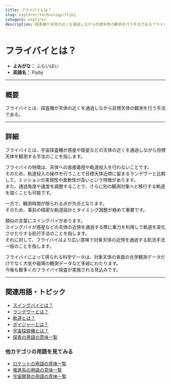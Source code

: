 ```yaml
---
title: フライバイとは？
slug: explorer/technology/flyby
category: explorer
description: 探査機が天体の近くを通過しながら目標天体の観測を行う手法であるフライバイの意味・定義・内容について解説します。  
---
```



<Head>
  <script type="application/ld+json">
    {`{
      "@context": "https://schema.org",
      "@type": "DefinedTerm",
      "name": "フライバイ",
      "inDefinedTermSet": "https://www.space-portal.org",
      "termCode": "explorer/technology/flyby",
      "description": "探査機が天体の近くを通過しながら目標天体の観測を行う手法であるフライバイの意味・定義・内容について解説します。  ",
      "url": "https://www.space-portal.org/docs/explorer/technology/flyby"
    }`}
  </script>
</Head>

# フライバイとは？

- **よみがな：** ふらいばい  
- **英語名：** Flyby  

---

## 概要

フライバイとは、探査機が天体の近くを通過しながら目標天体の観測を行う手法である。  

---

## 詳細

フライバイとは、宇宙探査機が惑星や衛星などの天体の近くを通過しながら目標天体を観測する手法のことを指します。  

フライバイの特徴は、天体への直接着陸や軌道投入を行わないことです。  
そのため、軌道投入の操作を行うことで目標天体近傍に留まるランデヴーと比較して、ミッションの実現性や柔軟性が高いという特徴があります。  
また、通過角度や速度を調整することで、さらに別の観測対象へと移行する軌道を描くことも可能です。  

一方で、観測時間が限られる点が欠点となります。  
そのため、事前の精密な軌道設計とタイミング調整が極めて重要です。  

類似の言葉にスイングバイがあります。  
スイングバイが惑星などの天体の近傍を通過する際に重力を利用して軌道を変化させたりする航行手法のことを指します。  
それに対して、フライバイはより広い意味で対象天体の近傍を通過する航法手法一般のことを指します。  

フライバイによって得られる科学データは、対象天体の表面の光学観測データだけでなく大気や磁場の観測データなど多岐にわたります。  
今後も数多くのフライバイ探査が実施される見込みです。  

---

## 関連用語・トピック

- [スイングバイとは？](/docs/explorer/technology/swingby)
- [ランデヴーとは？](/docs/explorer/technology/rendezvous)
- [軌道とは？](/docs/orbit/orbit)
- [ボイジャーとは？](/docs/explorer/mission/voyager)
- [宇宙探査機とは？](/docs/explorer/space-probe)
- [探査の用語の意味一覧](/docs/category/explorer)

### 他カテゴリの用語を見てみる
- [ロケットの用語の意味一覧](/docs/category/rocket)
- [推進系の用語の意味一覧](/docs/category/propulsion)
- [宇宙開発の用語の意味一覧](/docs/category/glossary)